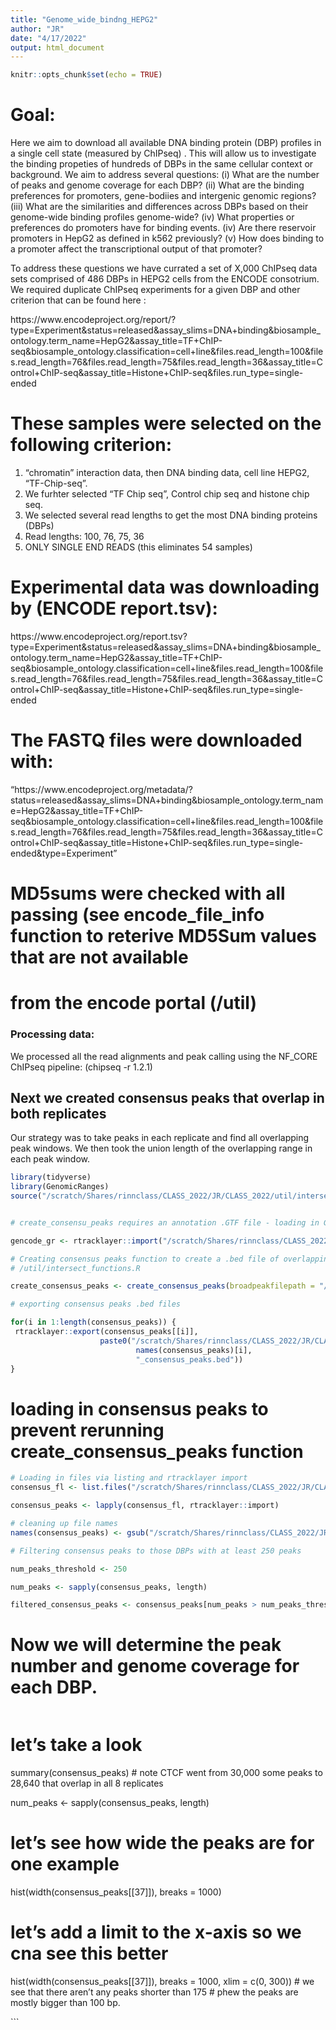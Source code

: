 ```yaml
---
title: "Genome_wide_bindng_HEPG2"
author: "JR"
date: "4/17/2022"
output: html_document
---
```


```r
knitr::opts_chunk$set(echo = TRUE)
```
# Goal:
Here we aim to download all available DNA binding protein (DBP) profiles in a single cell state (measured by ChIPseq) . This will allow us to investigate the binding propeties of hundreds of DBPs in the same cellular context or background. We aim to address several questions: (i) What are the number of peaks and genome coverage for each DBP? (ii) What are the binding preferences for promoters, gene-bodiies and intergenic genomic regions? (iii) What are the similarities and differences across DBPs based on their genome-wide binding profiles genome-wide? (iv) What properties or preferences do promoters have for binding events. (iv) Are there reservoir promoters in HepG2 as defined in k562 previously? (v) How does binding to a promoter affect the transcriptional output of that promoter?

To address these questions we have currated a set of X,000 ChIPseq data sets comprised of 486 DBPs in HEPG2 cells from the ENCODE consotrium. We required duplicate ChIPseq experiments for a given DBP and other criterion that can be found here :

https://www.encodeproject.org/report/?type=Experiment&status=released&assay_slims=DNA+binding&biosample_ontology.term_name=HepG2&assay_title=TF+ChIP-seq&biosample_ontology.classification=cell+line&files.read_length=100&files.read_length=76&files.read_length=75&files.read_length=36&assay_title=Control+ChIP-seq&assay_title=Histone+ChIP-seq&files.run_type=single-ended

# These samples were selected on the following criterion:

1) "chromatin" interaction data, then DNA binding data, cell line HEPG2, "TF-Chip-seq". 
2) We furhter selected "TF Chip seq", Control chip seq and histone chip seq. 
3) We selected several read lengths to get the most DNA binding proteins (DBPs)
4) Read lengths: 100, 76, 75, 36
5) ONLY SINGLE END READS (this eliminates 54 samples)

# Experimental data was downloading by (ENCODE report.tsv):

https://www.encodeproject.org/report.tsv?type=Experiment&status=released&assay_slims=DNA+binding&biosample_ontology.term_name=HepG2&assay_title=TF+ChIP-seq&biosample_ontology.classification=cell+line&files.read_length=100&files.read_length=76&files.read_length=75&files.read_length=36&assay_title=Control+ChIP-seq&assay_title=Histone+ChIP-seq&files.run_type=single-ended

# The FASTQ files were downloaded with:

"https://www.encodeproject.org/metadata/?status=released&assay_slims=DNA+binding&biosample_ontology.term_name=HepG2&assay_title=TF+ChIP-seq&biosample_ontology.classification=cell+line&files.read_length=100&files.read_length=76&files.read_length=75&files.read_length=36&assay_title=Control+ChIP-seq&assay_title=Histone+ChIP-seq&files.run_type=single-ended&type=Experiment"

# MD5sums were checked with all passing (see encode_file_info function to reterive MD5Sum values that are not available 
# from the encode portal (/util)


### Processing data:

We processed all the read alignments and peak calling using the NF_CORE ChIPseq pipeline: 
(chipseq -r 1.2.1)

## Next we created consensus peaks that overlap in both replicates
Our strategy was to take peaks in each replicate and find all overlapping peak windows.
We then took the union length of the overlapping range in each peak window.

```r
library(tidyverse)
library(GenomicRanges)
source("/scratch/Shares/rinnclass/CLASS_2022/JR/CLASS_2022/util/intersect_functions.R")


# create_consensu_peaks requires an annotation .GTF file - loading in Gencode v32 annotations.

gencode_gr <- rtracklayer::import("/scratch/Shares/rinnclass/CLASS_2022/data/genomes/gencode.v32.annotation.gtf")

# Creating consensus peaks function to create a .bed file of overlapping peaks in each replicate.
# /util/intersect_functions.R

create_consensus_peaks <- create_consensus_peaks(broadpeakfilepath = "/scratch/Shares/rinnclass/CLASS_2022/data/test_work/all_peak_files")

# exporting consensus peaks .bed files

for(i in 1:length(consensus_peaks)) {
 rtracklayer::export(consensus_peaks[[i]],
                    paste0("/scratch/Shares/rinnclass/CLASS_2022/JR/CLASS_2022/class_exeRcises/analysis/11_consensus_peaks/consensus_peaks/",
                            names(consensus_peaks)[i],
                            "_consensus_peaks.bed"))
}


```

# loading in consensus peaks to prevent rerunning create_consensus_peaks function

```r

# Loading in files via listing and rtracklayer import
consensus_fl <- list.files("/scratch/Shares/rinnclass/CLASS_2022/JR/CLASS_2022/class_exeRcises/analysis/11_consensus_peaks/consensus_peaks", full.names = T)

consensus_peaks <- lapply(consensus_fl, rtracklayer::import)

# cleaning up file names
names(consensus_peaks) <- gsub("/scratch/Shares/rinnclass/CLASS_2022/JR/CLASS_2022/class_exeRcises/analysis/11_consensus_peaks/consensus_peaks/|_consensus_peaks.bed","", consensus_fl)

# Filtering consensus peaks to those DBPs with at least 250 peaks

num_peaks_threshold <- 250

num_peaks <- sapply(consensus_peaks, length)

filtered_consensus_peaks <- consensus_peaks[num_peaks > num_peaks_threshold]

```

# Now we will determine the peak number and genome coverage for each DBP.

```r






```



# let's take a look
summary(consensus_peaks)
# note CTCF went from 30,000 some peaks to 28,640 that overlap in all 8 replicates

num_peaks <- sapply(consensus_peaks, length)


# let's see how wide the peaks are for one example
hist(width(consensus_peaks[[37]]), breaks = 1000)

# let's add a limit to the x-axis so we cna see this better
hist(width(consensus_peaks[[37]]), breaks = 1000, xlim = c(0, 300))
# we see that there aren't any peaks shorter than 175 
# phew the peaks are mostly bigger than 100 bp.


```















